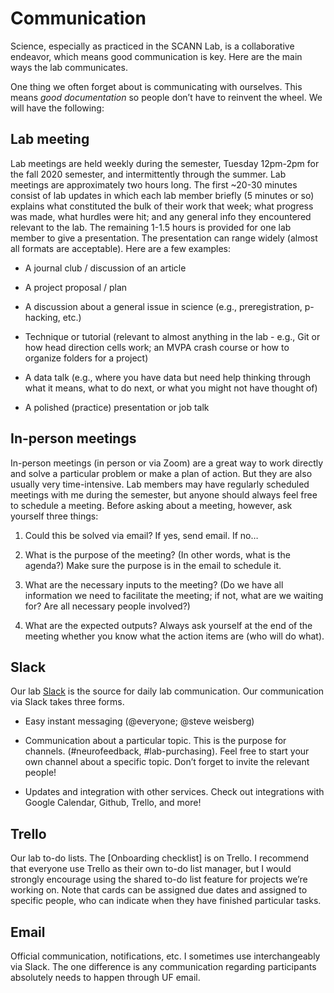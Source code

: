 # Communication

Science, especially as practiced in the SCANN Lab, is a collaborative endeavor, which means good communication is key. Here are the main ways the lab communicates.

One thing we often forget about is communicating with ourselves. This means *good documentation* so people don't have to reinvent the wheel. We will have the following:

## Lab meeting
Lab meetings are held weekly during the semester, Tuesday 12pm-2pm for the fall 2020 semester, and intermittently through the summer. Lab meetings are approximately two hours long. The first ~20-30 minutes consist of lab updates in which each lab member briefly (5 minutes or so) explains what constituted the bulk of their work that week; what progress was made, what hurdles were hit; and any general info they encountered relevant to the lab. The remaining 1-1.5 hours is provided for one lab member to give a presentation. The presentation can range widely (almost all formats are acceptable). Here are a few examples:

* A journal club / discussion of an article

* A project proposal / plan

* A discussion about a general issue in science (e.g., preregistration, p-hacking, etc.)

* Technique or tutorial (relevant to almost anything in the lab - e.g., Git or how head direction cells work; an MVPA crash course or how to organize folders for a project)

* A data talk (e.g., where you have data but need help thinking through what it means, what to do next, or what you might not have thought of)

* A polished (practice) presentation or job talk

## In-person meetings

In-person meetings (in person or via Zoom) are a great way to work directly and solve a particular problem or make a plan of action. But they are also usually very time-intensive. Lab members may have regularly scheduled meetings with me during the semester, but anyone should always feel free to schedule a meeting. Before asking about a meeting, however, ask yourself three things:

1. Could this be solved via email?
  If yes, send email. If no...

2. What is the purpose of the meeting? (In other words, what is the agenda?) Make sure the purpose is in the email to schedule it.

3. What are the necessary inputs to the meeting? (Do we have all information we need to facilitate the meeting; if not, what are we waiting for? Are all necessary people involved?)

4. What are the expected outputs? Always ask yourself at the end of the meeting whether you know what the action items are (who will do what).

## Slack

Our lab [Slack](scannlab.slack.com) is the source for daily lab communication. Our communication via Slack takes three forms.

* Easy instant messaging (\@everyone; \@steve weisberg)

* Communication about a particular topic. This is the purpose for channels. (#neurofeedback, #lab-purchasing). Feel free to start your own channel about a specific topic. Don't forget to invite the relevant people!

* Updates and integration with other services. Check out integrations with Google Calendar, Github, Trello, and more!

## Trello

Our lab to-do lists. The [Onboarding checklist] is on Trello. I recommend that everyone use Trello as their own to-do list manager, but I would strongly encourage using the shared to-do list feature for projects we're working on. Note that cards can be assigned due dates and assigned to specific people, who can indicate when they have finished particular tasks.

## Email

Official communication, notifications, etc. I sometimes use interchangeably via Slack. The one difference is any communication regarding participants absolutely needs to happen through UF email.

